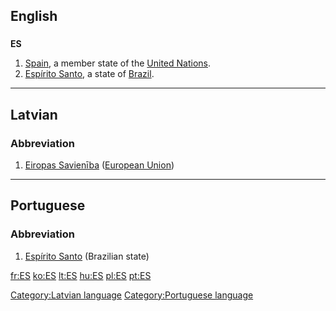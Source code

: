 ==English==

==={{abbreviation}}===
'''ES'''

# [[Spain]], a member state of the [[United Nations]].
# [[Espírito Santo]], a state of [[Brazil]].

----

==Latvian==

===Abbreviation===
{{infl|lv|abbreviation}}

# [[Eiropas Savienība]] ([[European Union]])

[[Category:Latvian language]]

----

==Portuguese==

===Abbreviation===
{{infl|pt|abbreviation}}

# [[Espírito Santo]] (Brazilian state)

[[Category:Portuguese language]]

[[fr:ES]]
[[ko:ES]]
[[lt:ES]]
[[hu:ES]]
[[pl:ES]]
[[pt:ES]]